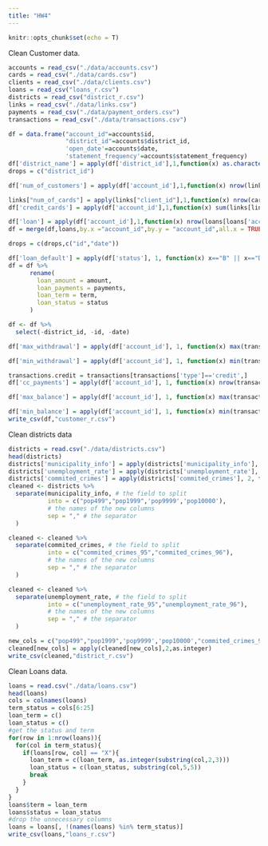 ```yaml
---
title: "HW4"
---
```


```r
knitr::opts_chunk$set(echo = T)
```

Clean Customer data.
```r
accounts = read_csv("./data/accounts.csv")
cards = read_csv("./data/cards.csv")
clients = read_csv("./data/clients.csv")
loans = read_csv("loans_r.csv")
districts = read_csv("district_r.csv")
links = read_csv("./data/links.csv")
payments = read_csv("./data/payment_orders.csv")
transactions = read_csv("./data/transactions.csv")

df = data.frame("account_id"=accounts$id,
                "district_id"=accounts$district_id,
                'open_date'=accounts$date,
                'statement_frequency'=accounts$statement_frequency)
df['district_name'] = apply(df['district_id'],1,function(x) as.character(districts[districts$id==x,"name"]))
drops = c("district_id")

df['num_of_customers'] = apply(df['account_id'],1,function(x) nrow(links[links$account_id==x,]))

links["num_of_cards"] = apply(links["client_id"],1,function(x) nrow(cards[cards$link_id==x,]))
df['credit_cards'] = apply(df['account_id'],1,function(x) sum(links[links["account_id"]==x,"num_of_cards"]))

df['loan'] = apply(df['account_id'],1,function(x) nrow(loans[loans['account_id']==x,])!=0)
df = merge(df,loans,by.x ="account_id",by.y = "account_id",all.x = TRUE)

drops = c(drops,c("id","date"))

df['loan_default'] = apply(df['status'], 1, function(x) x=="B" || x=="D")
df = df %>% 
      rename(
        loan_amount = amount,
        loan_payments = payments,
        loan_term = term,
        loan_status = status
      )

df <- df %>% 
  select(-district_id, -id, -date) 

df['max_withdrawal'] = apply(df['account_id'], 1, function(x) max(transactions[transactions['account_id']==x,"amount"]))

df['min_withdrawal'] = apply(df['account_id'], 1, function(x) min(transactions[transactions['account_id']==x,"amount"]))

transactions.credit = transactions[transactions['type']=='credit',]
df['cc_payments'] = apply(df['account_id'], 1, function(x) nrow(transactions.credit[transactions.credit['account_id']==x,]))

df['max_balance'] = apply(df['account_id'], 1, function(x) max(transactions[transactions['account_id']==x,"balance"]))

df['min_balance'] = apply(df['account_id'], 1, function(x) min(transactions[transactions['account_id']==x,"balance"]))
write_csv(df,"customer_r.csv")
```

Clean districts data
```r
districts = read.csv("./data/districts.csv")
head(districts)
districts['municipality_info'] = apply(districts['municipality_info'], 2, function(x) substr(x,2,nchar(x)-1))
districts['unemployment_rate'] = apply(districts['unemployment_rate'], 2, function(x) substr(x,2,nchar(x)-1))
districts['commited_crimes'] = apply(districts['commited_crimes'], 2, function(x) substr(x,2,nchar(x)-1))
cleaned <- districts %>% 
  separate(municipality_info, # the field to split
           into = c("pop499","pop1999",'pop9999','pop10000'),
           # the names of the new columns
           sep = "," # the separator
  )

cleaned <- cleaned %>% 
  separate(commited_crimes, # the field to split
           into = c("commited_crimes_95","commited_crimes_96"),
           # the names of the new columns
           sep = "," # the separator
  )

cleaned <- cleaned %>% 
  separate(unemployment_rate, # the field to split
           into = c("unemployment_rate_95","unemployment_rate_96"),
           # the names of the new columns
           sep = "," # the separator
  )

new_cols = c("pop499","pop1999",'pop9999','pop10000',"commited_crimes_95","commited_crimes_96","unemployment_rate_95","unemployment_rate_96")
cleaned[new_cols] = apply(cleaned[new_cols],2,as.integer)
write_csv(cleaned,"district_r.csv")
```

Clean Loans data.
```r
loans = read.csv("./data/loans.csv")
head(loans)
cols = colnames(loans)
term_status = cols[6:25]
loan_term = c()
loan_status = c()
#get the status and term
for(row in 1:nrow(loans)){
  for(col in term_status){
    if(loans[row, col] == "X"){
      loan_term = c(loan_term, as.integer(substring(col,2,3)))
      loan_status = c(loan_status, substring(col,5,5))
      break
    }
  }
}
loans$term = loan_term
loans$status = loan_status
#drop the unnecessary columns
loans = loans[, !(names(loans) %in% term_status)]
write_csv(loans,"loans_r.csv")
```


